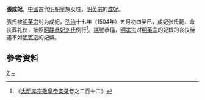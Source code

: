 {{東亞女性歷史人物
|名稱 =張成妃
|身份 =明朝妃嬪
|位號=成妃
|出生年=
|婚年=
|逝世年=1504年
|逝世地=
|諡號=恭僖
|墳墓=
|女=
|子=
|父親=
|母親=
|夫=[[明英宗|明英宗]]
}}
'''張成妃'''{{BD|？||1504年||catIdx=Z}}，[[中國|中國]]古代[[明朝|明朝]]皇族女性，[[明英宗|明英宗]]的[[成妃|成妃]]。

張氏被[[明英宗|明英宗]]封为成妃，[[弘治_(明朝)|弘治]]十七年（1504年）五月初四癸巳，成妃张氏薨，命丧葬礼仪，按照[[劉恭妃|昭静恭妃刘氏]]例行<ref>《[[明实录|大明孝宗敬皇帝实录]]卷之二百十二》</ref>。[[諡號|諡號]]恭僖，[[明孝宗|明孝宗]]对[[明英宗|明英宗]]的妃嫔的丧仪待遇不如[[明宪宗|明宪宗]]的妃嫔。
== 參考資料 ==
{{reflist}}
{{明英宗皇室}}
[[Category:明英宗妃|Z]]
[[Category:张姓|~]]